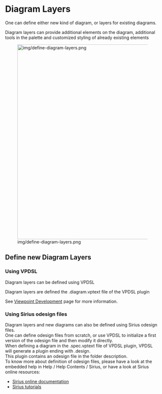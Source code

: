 =Diagram Layers=

One can define either new kind of diagram, or layers for existing diagrams.

Diagram layers can provide additional elements on the diagram, additional tools in the palette and customized styling of already existing elements

[[Image:img/define-diagram-layers.png|563x632px]]

==Define new Diagram Layers==
===Using VPDSL===

Diagram layers can be defined using VPDSL

Diagram layers are defined the .diagram.vptext file of the VPDSL plugin

See [[../help/topic/org.polarsys.capella.studio.doc/html/extension/viewpointdevelopment.html|Viewpoint Development]] page for more information.


===Using Sirius odesign files===

Diagram layers and new diagrams can also be defined using Sirius odesign files.
<br>
One can define odesign files from scratch, or use VPDSL to initialize a first version of the odesign file and then modify it directly.
<br>
When defining a diagram in the .spec.vptext file of VPDSL plugin, VPDSL will generate a plugin ending with .design.
<br>
This plugin contains an odesign file in the folder description.
<br> 
To know more about definition of odesign files, please have a look at the embedded help in Help / Help Contents / Sirius, or have a look at Sirius online resources:

* [https://www.eclipse.org/sirius/doc/ Sirius online documentation]
* [https://www.eclipse.org/sirius/getstarted.html Sirius tutorials]

